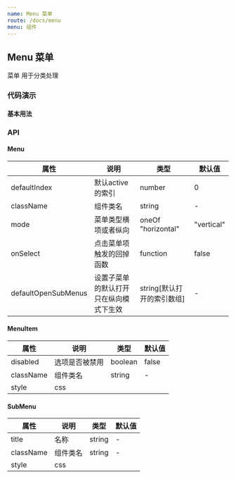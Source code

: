```yaml
---
name: Menu 菜单
route: /docs/menu
menu: 组件
---
```




## Menu 菜单

菜单 用于分类处理

### 代码演示

#### 基本用法

<ShowTools code={BasicDemoCode} title="默认">
  <BasicDemo />
</ShowTools>
<ShowTools code={BasicDemoCode2} title="纵向菜单">
  <BasicDemo2 />
</ShowTools>

### API

#### Menu
| 属性 | 说明     | 类型                                         | 默认值 |
| ---- | -------- | -------------------------------------------- | ------ |
| defaultIndex | 默认active的索引 | number | 0 |
| className | 组件类名 |   string   |   - |
| mode  | 菜单类型横项或者纵向 | oneOf "horizontal" | "vertical" | horizonta | 
| onSelect | 	点击菜单项触发的回掉函数 | function | false |
| defaultOpenSubMenus | 	设置子菜单的默认打开 只在纵向模式下生效 | string[默认打开的索引数组] | - |   


#### MenuItem
| 属性 | 说明     | 类型                                         | 默认值 |
| ---- | -------- | -------------------------------------------- | ------ |
| disabled| 选项是否被禁用 | boolean | false |
| className | 组件类名 |   string   |   - |
| style | css |  |  | 

#### SubMenu
| 属性 | 说明     | 类型                                         | 默认值 |
| ---- | -------- | -------------------------------------------- | ------ |
| title | 名称 | string | - |
| className | 组件类名 |   string   |   - |
| style | css |  |  | 
